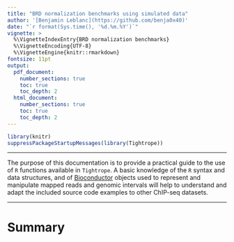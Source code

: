```yaml
---
title: "BRD normalization benchmarks using simulated data"
author: '[Benjamin Leblanc](https://github.com/benja0x40)'
date: "`r format(Sys.time(), '%d.%m.%Y')`"
vignette: >
  %\VignetteIndexEntry{BRD normalization benchmarks}
  %\VignetteEncoding{UTF-8}
  %\VignetteEngine{knitr::rmarkdown}
fontsize: 11pt
output:
  pdf_document:
    number_sections: true
    toc: true
    toc_depth: 2
  html_document:
    number_sections: true
    toc: true
    toc_depth: 2
---
```


```r
library(knitr)
suppressPackageStartupMessages(library(Tightrope))
```

___

The purpose of this documentation is to provide a practical guide to the use of
`R` functions available in `Tightrope`. A basic knowledge of the `R` syntax
and data structures, and of [Bioconductor](http://www.bioconductor.org/)
objects used to represent and manipulate mapped reads and genomic intervals
will help to understand and adapt the included source code examples to other
ChIP-seq datasets.

___

\newpage

# Summary


